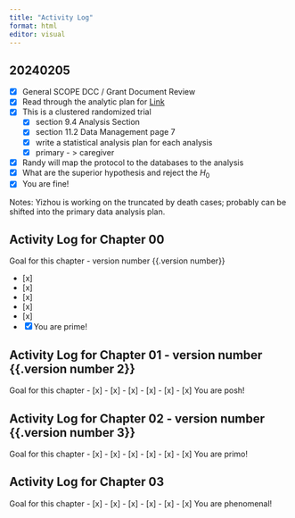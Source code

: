 ```yaml
---
title: "Activity Log"
format: html
editor: visual
---
```


## 20240205

- [x] General SCOPE DCC / Grant Document Review
- [x] Read through the analytic plan for [Link](https://olucdenver.sharepoint.com/:w:/r/sites/SCOPEDCC/_layouts/15/Doc.aspx?sourcedoc=%7B05AEB1C9-7608-4E75-ACE8-BC9FE35B33D8%7D&file=2-26-2024%20protocol%20with%20track%20changes%20KLC.doc&action=default&mobileredirect=true)
- [x] This is a clustered randomized trial
  - [x] section 9.4 Analysis Section
  - [x] section 11.2 Data Management page 7
  - [x] write a statistical analysis plan for each analysis
  - [x] primary - > caregiver
- [x] Randy will map the protocol to the databases to the analysis
- [x] What are the superior hypothesis and reject the $H_0$
- [x] You are fine!

Notes: Yizhou is working on the truncated by death cases; probably can be shifted into the primary data analysis plan.


## Activity Log for Chapter 00

Goal for this chapter - version number {{.version number}}

- [x] 
- [x] 
- [x] 
- [x] 
- [x] 
- [x] You are prime!

## Activity Log for Chapter 01 - version number {{.version number 2}}

Goal for this chapter
- [x] 
- [x] 
- [x] 
- [x] 
- [x] 
- [x] You are posh!


## Activity Log for Chapter 02 - version number {{.version number 3}}

Goal for this chapter
- [x] 
- [x] 
- [x] 
- [x] 
- [x] 
- [x] You are primo!


## Activity Log for Chapter 03

Goal for this chapter
- [x] 
- [x] 
- [x] 
- [x] 
- [x] 
- [x] You are phenomenal!